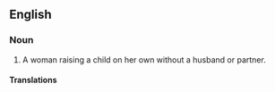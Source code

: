 ==English==
===Noun===
{{en-noun|sg=[[single]] [[mother]]}}

# A woman raising a child on her own without a husband or partner.

====Translations====
{{trans-top|a woman raising a child on her own}}
{{trans-mid}}
{{trans-bottom}}